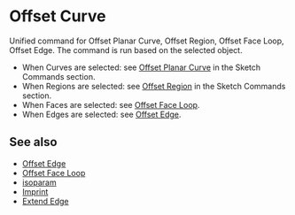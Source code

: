 
# Offset Curve

<Reference shortcut="O" command="Offset Curve" button="Right of Command Bar" />

Unified command for Offset Planar Curve, Offset Region, Offset Face Loop, Offset Edge. The command is run based on the selected object.
   - When Curves are selected: see [Offset Planar Curve](../sketch/offset-planar-curve) in the Sketch Commands section.
   - When Regions are selected: see [Offset Region](../sketch/offset-region) in the Sketch Commands section.
   - When Faces are selected: see [Offset Face Loop](./offset-face-loop).
   - When Edges are selected: see [Offset Edge](./offset-edge).

## See also
- [Offset Edge](./offset-edge)
- [Offset Face Loop](./offset-face-loop)
- [isoparam](./isoparam)
- [Imprint](./imprint)
- [Extend Edge](./extend-edge)












